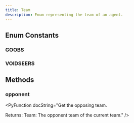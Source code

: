 ```yaml
---
title: Team
description: Enum representing the team of an agent.
---
```


## Enum Constants

### GOOBS

<PyAttribute type="" value="" docString="Team Goobs" />

### VOIDSEERS

<PyAttribute type="" value="" docString="Team Voidseers" />


## Methods

### opponent

<PyFunctionSignature signature="def opponent() -> Team" />

<PyFunction docString="Get the opposing team.

Returns:
    Team: The opponent team of the current team." />

